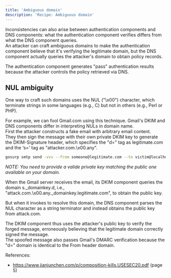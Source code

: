 ```yaml
---
title: 'Ambiguous domain'
description: 'Recipe: Ambiguous domain'
---
```


Inconsistencies can also arise between authentication components and DNS components: what the authentication component verifies differs from what the DNS component queries.  
An attacker can craft ambiguous domains to make the authentication component believe that it's verifying the legitimate domain, but the DNS component actually queries the attacker's domain to obtain policy records.

The authentication component generates "pass" authentication results because the attacker controls the policy retrieved via DNS.

## NUL ambiguity

One way to craft such domains uses the NUL ("\x00") character, which terminate strings in some languages (e.g., C) but not in others (e.g., Perl or PHP).

For example, we can fool Gmail.com using this technique.
Gmail's DKIM and DNS components differ in interpreting NULs in domain name.  
First the attacker constructs a fake email with arbitrary email content.  
They then sign the message with their own private DKIM key to generate the DKIM-Signature header, which specifies the "d=" tag as legitimate.com and the ‘s=' tag as "attacker.com.\x00.any".

```bash
gosurp smtp send -vvv --from someone@legitimate.com --to victim@localhost --dkim-domain legitimate.com --dkim-key ./private.key --dkim-selector "attack.com.\x00.any._domainkey.legitimate.com"
```

_NOTE: You need to provide a valide private key matching the public one available on your domain._

When the Gmail server receives the email, its DKIM component queries the domain s.\_domainkey.d, i.e., "attack.com.\x00.any.\_domainkey.legitimate.com", to obtain the public key.

But when it invokes to resolve this domain, the DNS component parses the NUL character as a string terminator and instead obtains the public key from attack.com.

The DKIM component thus uses the attacker's public key to verify the forged message, erroneously believing that the legitimate domain correctly signed the message.  
The spoofed message also passes Gmail's DMARC verification because the "d=" domain is identical to the From header domain.

References:

- https://www.jianjunchen.com/p/composition-kills.USESEC20.pdf (page 5)
